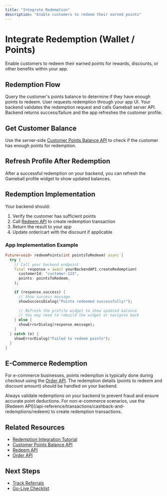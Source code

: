 ```yaml
---
title: "Integrate Redemption"
description: "Enable customers to redeem their earned points"
---
```


# Integrate Redemption (Wallet / Points)

Enable customers to redeem their earned points for rewards, discounts, or other benefits within your app.

## Redemption Flow

<Steps>
<Step title="Check Customer Balance">
Query the customer's points balance to determine if they have enough points to redeem.
</Step>

<Step title="Initiate Redemption">
User requests redemption through your app UI.
</Step>

<Step title="Backend Validation">
Your backend validates the redemption request and calls Gameball server API.
</Step>

<Step title="Update UI">
Backend returns success/failure and the app refreshes the customer profile.
</Step>
</Steps>

## Get Customer Balance

Use the server-side [Customer Points Balance API](/api-reference/customers/progress/get-customer-balance) to check if the customer has enough points for redemption.

## Refresh Profile After Redemption

After a successful redemption on your backend, you can refresh the Gameball profile widget to show updated balances.

## Redemption Implementation

Your backend should:

1. Verify the customer has sufficient points
2. Call [Redeem API](/api-reference/transactions/cashback-and-redemptions/redeem) to create redemption transaction
3. Return the result to your app
4. Update order/cart with the discount if applicable

### App Implementation Example

```dart
Future<void> redeemPoints(int pointsToRedeem) async {
  try {
    // Call your backend endpoint
    final response = await yourBackendAPI.createRedemption(
      customerId: "customer-123",
      points: pointsToRedeem,
    );

    if (response.success) {
      // Show success message
      showSuccessDialog("Points redeemed successfully!");
      
      // Refresh the profile widget to show updated balance
      // You may need to rebuild the widget or navigate back
    } else {
      showErrorDialog(response.message);
    }
  } catch (e) {
    showErrorDialog("Failed to redeem points");
  }
}
```

## E-Commerce Redemption

For e-commerce businesses, points redemption is typically done during checkout using the [Order API](/api-reference/order/order). The redemption details (points to redeem and discount amount) should be handled on your backend.

<Warning>
Always validate redemptions on your backend to prevent fraud and ensure accurate point deductions.
</Warning>

<Info>
For non-e-commerce scenarios, use the [Redeem API](/api-reference/transactions/cashback-and-redemptions/redeem) to create redemption transactions.
</Info>

## Related Resources

- [Redemption Integration Tutorial](/tutorials/redemption/index)
- [Customer Points Balance API](/api-reference/customers/progress/get-customer-balance)
- [Redeem API](/api-reference/transactions/cashback-and-redemptions/redeem)
- [Order API](/api-reference/order/order)

## Next Steps

- [Track Referrals](/installation-guide/flutter-v3/track-referrals)
- [Go-Live Checklist](/installation-guide/flutter-v3/go-live-checklist)

